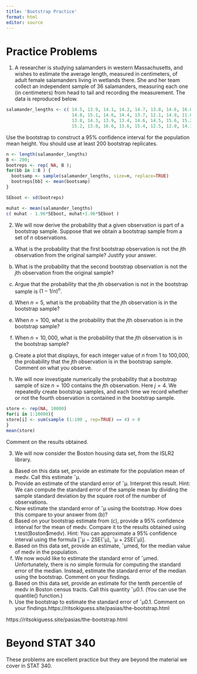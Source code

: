 ```yaml
---
title: 'Bootstrap Practice'
format: html
editor: source
---
```


# Practice Problems

1.  A researcher is studying salamanders in western Massachusetts, and wishes to estimate the average length, measured in centimeters, of adult female salamanders living in wetlands there. She and her team collect an independent sample of 36 salamanders, measuring each one (in centimeters) from head to tail and recording the measurement. The data is reproduced below.

```r
salamander_lengths <- c( 14.5, 13.9, 14.1, 14.2, 14.7, 13.8, 14.6, 16.0, 14.7,
                         14.8, 15.1, 14.6, 14.4, 13.7, 12.1, 14.8, 11.0, 12.0,
                         13.8, 14.3, 13.9, 13.4, 14.6, 14.5, 15.6, 15.2, 16.1,
                         15.2, 13.8, 16.6, 13.6, 15.4, 12.5, 12.8, 14.1, 15.2);
```

Use the bootstrap to construct a 95% confidence interval for the population mean height. You should use at least 200 bootstrap replicates.

::: {.callout-note collapse="true" title="Solution"}
```r
n <- length(salamander_lengths)
B <- 200;
bootreps <- rep( NA, B );
for(bb in 1:B ) {
  bootsamp <- sample(salamander_lengths, size=n, replace=TRUE)
  bootreps[bb] <- mean(bootsamp)
}

SEboot <- sd(bootreps)

muhat <- mean(salamander_lengths)
c( muhat - 1.96*SEboot, muhat+1.96*SEboot )
```
:::

2.  We will now derive the probability that a given observation is part of a bootstrap sample. Suppose that we obtain a bootstrap sample from a set of $n$ observations.

<!-- -->

a.  What is the probability that the first bootstrap observation is not the $j$th observation from the original sample? Justify your answer.

b.  What is the probability that the second bootstrap observation is not the $j$th observation from the original sample?

c.  Argue that the probability that the $j$th observation is not in the bootstrap sample is $(1 − 1/n)^n$.

d.  When $n = 5$, what is the probability that the $j$th observation is in the bootstrap sample?

e.  When $n = 100$, what is the probability that the $j$th observation is in the bootstrap sample?

f.  When $n = 10,000$, what is the probability that the $j$th observation is in the bootstrap sample?

g.  Create a plot that displays, for each integer value of $n$ from 1 to 100,000, the probability that the $j$th observation is in the bootstrap sample. Comment on what you observe.

h.  We will now investigate numerically the probability that a bootstrap sample of size $n = 100$ contains the $j$th observation. Here $j = 4$. We repeatedly create bootstrap samples, and each time we record whether or not the fourth observation is contained in the bootstrap sample.

```r
store <- rep(NA, 10000)
for(i in 1:10000){
store[i] <- sum(sample (1:100 , rep=TRUE) == 4) > 0
}
mean(store)
```

Comment on the results obtained.

3.  We will now consider the Boston housing data set, from the ISLR2 library.

<!-- -->

(a) Based on this data set, provide an estimate for the population mean of medv. Call this estimate ˆμ.
(b) Provide an estimate of the standard error of ˆμ. Interpret this result. Hint: We can compute the standard error of the sample mean by dividing the sample standard deviation by the square root of the number of observations.
(c) Now estimate the standard error of ˆμ using the bootstrap. How does this compare to your answer from (b)?
(d) Based on your bootstrap estimate from (c), provide a 95% confidence interval for the mean of medv. Compare it to the results obtained using t.test(Boston\$medv). Hint: You can approximate a 95% confidence interval using the formula \[ˆμ − 2SE(ˆμ), ˆμ + 2SE(ˆμ)\].
(e) Based on this data set, provide an estimate, ˆμmed, for the median value of medv in the population.
(f) We now would like to estimate the standard error of ˆμmed. Unfortunately, there is no simple formula for computing the standard error of the median. Instead, estimate the standard error of the median using the bootstrap. Comment on your findings.
(g) Based on this data set, provide an estimate for the tenth percentile of medv in Boston census tracts. Call this quantity ˆμ0.1. (You can use the quantile() function.)
(h) Use the bootstrap to estimate the standard error of ˆμ0.1. Comment on your findings.https://ritsokiguess.site/pasias/the-bootstrap.html

https://ritsokiguess.site/pasias/the-bootstrap.html


# Beyond STAT 340

These problems are excellent practice but they are beyond the material we cover in STAT 340.



